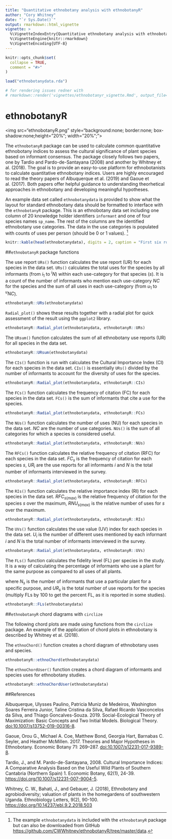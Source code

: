 ```yaml
---
title: "Quantitative ethnobotany analysis with ethnobotanyR"
author: "Cory Whitney"
date: "`r Sys.Date()`"
output: rmarkdown::html_vignette
vignette: >
  %\VignetteIndexEntry{Quantitative ethnobotany analysis with ethnobotanyR}
  %\VignetteEngine{knitr::rmarkdown}
  %\VignetteEncoding{UTF-8}
---
```


```r
knitr::opts_chunk$set(
  collapse = TRUE,
  comment = "#>"
)

load("ethnobotanydata.rda")

# for rendering issues redner with 
# rmarkdown::render('vignettes/ethnobotanyr_vignette.Rmd', output_file='ethnobotanyr_vignette.html', output_dir='vignettes')

```

# ethnobotanyR 

<img src="ethnobotanyR.png" style="background:none; border:none; box-shadow:none;height="20%"; width="20%";">

The `ethnobotanyR` package can be used to calculate common quantitative ethnobotany indices to assess the cultural significance of plant species based on informant consensus. The package closely follows two papers, one by Tardio and Pardo-de-Santayana (2008) and another by Whitney et al. (2018). The goal is to provide an easy-to-use platform for ethnobotanists to calculate quantitative ethnobotany indices. Users are highly encouraged to read the theory papers of Albuquerque et al. (2019) and Gaoue et al. (2017). Both papers offer helpful guidance to understanding theorhetical approaches in ethnobotany and developing meaningful hypotheses. 


An example data set called `ethnobotanydata` is provided to show what the layout for standard ethnobotany data should be formatted to interface with the `ethnobotanyR` package. This is an ethnobotany data set including one column of 20 knowledge holder identifiers `informant` and one of four species names `sp_name`. The rest of the columns are the identified ethnobotany use categories. The data in the use categories is populated with counts of uses per person (should be 0 or 1 values). ^[The example `ethnobotanydata` is included with the `ethnobotanyR` package but can also be downloaded from GitHub <https://github.com/CWWhitney/ethnobotanyR/tree/master/data>.]

```r
knitr::kable(head(ethnobotanydata), digits = 2, caption = "First six rows of the example ethnobotany data included with ethnobotanyR")
```

##`ethnobotanyR` package functions

The use report `URs()` function calculates the use report (UR) for each species in the data set. 
\begin{equation}
UR_{s} = \sum_{u=u_1}^{^uNC} \sum_{i=i_1}^{^iN} UR_{ui}
\end{equation}
`URs()` calculates the total uses for the species by all informants (from $i_1$ to $^iN$) within each use-category for that species $(s)$. It is a count of the number of informants who mention each use-category $NC$ for the species and the sum of all uses in each use-category (from $u_1$ to $^uNC$).

```r
ethnobotanyR::URs(ethnobotanydata)
```

`Radial_plot()` shows these results together with a radial plot for quick assessment of the result using the `ggplot2` library.

```r
ethnobotanyR::Radial_plot(ethnobotanydata, ethnobotanyR::URs)
```

The `URsum()` function calculates the sum of all ethnobotany use reports (UR) for all species in the data set.

```r
ethnobotanyR::URsum(ethnobotanydata)
```

The `CIs()` function is run with calculates the Cultural Importance Index (CI) for each species in the data set.
\begin{equation}
CI_{s} = \sum_{u=u_1}^{^uNC} \sum_{i=i_1}^{^iN} UR_{ui/N}.
\end{equation}
`CIs()` is essentially `URs()` divided by the number of informants to account for the diversity of uses for the species.

```r
ethnobotanyR::Radial_plot(ethnobotanydata, ethnobotanyR::CIs)
```

The `FCs()` function calculates the frequency of citation (FC) for each species in the data set. 
\begin{equation}
FC_s = \sum_{i=i_1}^{^iN} UR_i
\end{equation}
`FCs()` is the sum of informants that cite a use for the species.
```r
ethnobotanyR::Radial_plot(ethnobotanydata, ethnobotanyR::FCs)
```

The `NUs()` function calculates the number of uses (NU) for each species in the data set.
\begin{equation}
NU_s = \sum_{u=u_1}^{^uNC}
\end{equation}
$NC$ are the number of use categories. `NUs()` is the sum of all categories for which a species is considered useful.
```r
ethnobotanyR::Radial_plot(ethnobotanydata, ethnobotanyR::NUs)
```

The `RFCs()` function calculates the relative frequency of citation (RFC) for each species in the data set.
\begin{equation}
RFC_s = \frac{FC_s}{N} = \frac{\sum_{i=i_1}^{^iN} UR_i}{N}
\end{equation}
$FC_s$ is the frequency of citation for each species $s$, $UR_i$ are the use reports for all informants $i$ and $N$ is the total number of informants interviewed in the survey.
```r
ethnobotanyR::Radial_plot(ethnobotanydata, ethnobotanyR::RFCs)
```

The `RIs()` function calculates the relative importance index (RI) for each species in the data set.
\begin{equation}
RI_s = \frac{RFC_{s(max)} + RNU_{s(max)}}{2} 
\end{equation}
$RFC_{s(max)}$ is the relative frequency of citation for the species $s$ over the maximum, $RNU_{s(max)}$ is the relative number of uses for $s$ over the maximum.
```r
ethnobotanyR::Radial_plot(ethnobotanydata, ethnobotanyR::RIs)
```

The `UVs()` function calculates the use value (UV) index for each species in the data set.
\begin{equation}
UV_{s} = \sum U_i/N
\end{equation}
$U_i$ is the number of different uses mentioned by each informant $i$ and $N$ is the total number of informants interviewed in the survey.
```r
ethnobotanyR::Radial_plot(ethnobotanydata, ethnobotanyR::UVs)
```

The `FLs()` function calculates the fidelity level (FL) per species in the study. It is a way of calculating the percentage of informants who use a plant for the same purpose as compared to all uses of all plants.

\begin{equation}
FL_{s} = \frac {N_{s}}{UR_{s}}
\end{equation}

where $N_s$ is the number of informants that use a particular plant for a specific purpose, and $UR_s$ is the total number of use reports for the species (multiply FLs by 100 to get the percent FL, as it is reported in some studies).

```r
ethnobotanyR::FLs(ethnobotanydata)
```

##`ethnobotanyR` chord diagrams with `circlize`

The following chord plots are made using functions from the `circlize` package. An example of the application of chord plots in ethnobotany is described by Whitney et al. (2018). 

The `ethnoChord()` function creates a chord diagram of ethnobotany uses and species.
```r
ethnobotanyR::ethnoChord(ethnobotanydata)
```

The `ethnoChordUser()` function creates a chord diagram of informants and species uses for ethnobotany studies. 
```r
ethnobotanyR::ethnoChordUser(ethnobotanydata)
```

##References

Albuquerque, Ulysses Paulino, Patricia Muniz de Medeiros, Washington Soares Ferreira Junior, Taline Cristina da Silva, Rafael Ricardo Vasconcelos da Silva, and Thiago Goncalves-Souza. 2019. Social-Ecological Theory of Maximization: Basic Concepts and Two Initial Models. Biological Theory. <doi:10.1007/s13752-019-00316-8>.

Gaoue, Orou G., Michael A. Coe, Matthew Bond, Georgia Hart, Barnabas C. Seyler, and Heather McMillen. 2017. Theories and Major Hypotheses in Ethnobotany. Economic Botany 71: 269–287. <doi:10.1007/s12231-017-9389-8>.

Tardio, J., and M. Pardo-de-Santayana, 2008. Cultural Importance Indices: A Comparative Analysis Based on the Useful Wild Plants of Southern Cantabria (Northern Spain) 1. Economic Botany, 62(1), 24-39. <https://doi.org/10.1007/s12231-007-9004-5>.

Whitney, C. W., Bahati, J., and Gebauer, J. (2018), Ethnobotany and agrobiodiversity; valuation of plants in the homegardens of southwestern Uganda. Ethnobiology Letters, 9(2), 90-100. <https://doi.org/10.14237/ebl.9.2.2018.503>